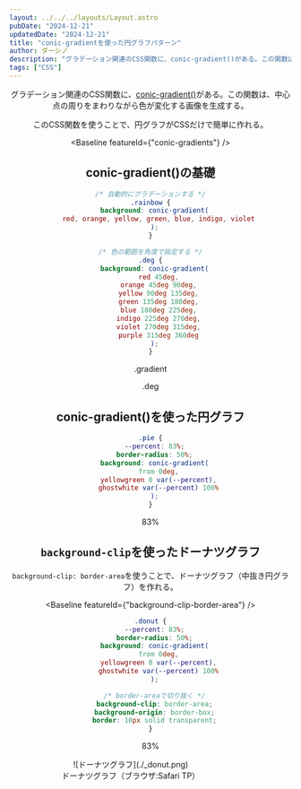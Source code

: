 ```yaml
---
layout: ../../../layouts/Layout.astro
pubDate: "2024-12-21"
updatedDate: "2024-12-21"
title: "conic-gradientを使った円グラフパターン"
author: ダーシノ
description: "グラデーション関連のCSS関数に、conic-gradient()がある。この関数は、中心点の周りをまわりながら色が変化する画像を生成する。このCSS関数を使うことで、円グラフがCSSだけで簡単に作れる。"
tags: ["CSS"]
---
```



<Header {...frontmatter} />

グラデーション関連のCSS関数に、[conic-gradient()](https://developer.mozilla.org/ja/docs/Web/CSS/gradient/conic-gradient)がある。この関数は、中心点の周りをまわりながら色が変化する画像を生成する。

このCSS関数を使うことで、円グラフがCSSだけで簡単に作れる。

<Baseline featureId={"conic-gradients"} />

## conic-gradient()の基礎

```css
/* 自動的にグラデーションする */
.rainbow {
  background: conic-gradient(
    red, orange, yellow, green, blue, indigo, violet
  );
}

/* 色の範囲を角度で指定する */
.deg {
  background: conic-gradient(
    red 45deg,
    orange 45deg 90deg,
    yellow 90deg 135deg,
    green 135deg 180deg,
    blue 180deg 225deg,
    indigo 225deg 270deg,
    violet 270deg 315deg,
    purple 315deg 360deg
  );
}
```

<section id="demo">
  <figure>
    <div class="conic rainbow"></div>
    <figcaption>.gradient</figcaption>
  </figure>

  <figure>
    <div class="conic deg"></div>
    <figcaption>.deg</figcaption>
  </figure>
</section>

<style>{`
#demo {
  display: flex;

  .conic {
    aspect-ratio: 1;
    width: 200px;
  }

  .rainbow {
    background: conic-gradient(
      red, orange, yellow, green, blue, indigo, violet
    );
  }
  .deg {
    background: conic-gradient(
      red 45deg,
      orange 45deg 90deg,
      yellow 90deg 135deg,
      green 135deg 180deg,
      blue 180deg 225deg,
      indigo 225deg 270deg,
      violet 270deg 315deg,
      purple 315deg 360deg
    );
  }
}
`}</style>


## conic-gradient()を使った円グラフ

```css
.pie {
  --percent: 83%;
  border-radius: 50%;
  background: conic-gradient(
    from 0deg,
    yellowgreen 0 var(--percent),
    ghostwhite var(--percent) 100%
  );
}
```

<section id="demo2">
  <div class="pie">
    <span>83%</span>
  </div>
</section>

<style>{`
#demo2 {
  .pie {
    aspect-ratio: 1;
    width: 200px;
    --percent: 83%;
    border-radius: 50%;
    background: conic-gradient(
      from 0deg,
      yellowgreen 0 var(--percent),
      ghostwhite var(--percent) 100%
    );

    align-content: center;
    display: grid;
    place-content: center;
    span {
      font-weight: 600;
      font-size: 2rem;
      color: teal;
    }
  }
}
`}</style>

## `background-clip`を使ったドーナツグラフ

`background-clip: border-area`を使うことで、ドーナツグラフ（中抜き円グラフ）を作れる。

<Baseline featureId={"background-clip-border-area"} />

```css
.donut {
  --percent: 83%;
  border-radius: 50%;
  background: conic-gradient(
    from 0deg,
    yellowgreen 0 var(--percent),
    ghostwhite var(--percent) 100%
  );

  /* border-areaで切り抜く */
  background-clip: border-area;
  background-origin: border-box;
  border: 10px solid transparent;
}
```

<section id="demo3">
  <div class="donut">
    <span>83%</span>
  </div>
</section>

<style>{`
#demo3 {
  .donut {
    aspect-ratio: 1;
    width: 200px;
    --percent: 83%;
    border-radius: 50%;
    background: conic-gradient(
      from 0deg,
      yellowgreen 0 var(--percent),
      ghostwhite var(--percent) 100%
    );
    background-clip: border-area;
    background-origin: border-box;
    border: 2rem solid transparent;

    align-content: center;
    display: grid;
    place-content: center;
    span {
      font-weight: 600;
      font-size: 2rem;
      color: teal;
    }
  }
}
`}</style>


<figure style="max-width: 40ch;">
![ドーナツグラフ](./_donut.png)

<figcaption>ドーナツグラフ（ブラウザ:Safari TP）</figcaption>
</figure>
